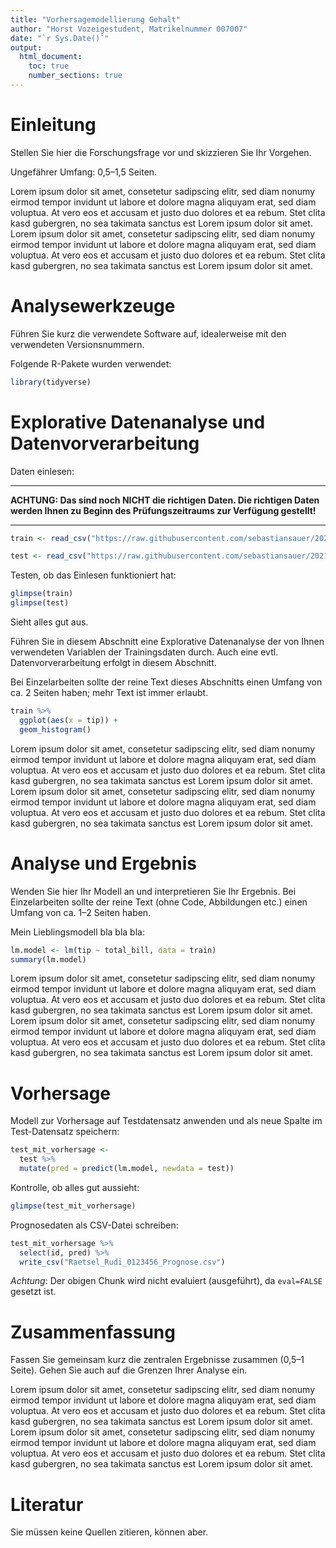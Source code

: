```yaml
---
title: "Vorhersagemodellierung Gehalt"
author: "Horst Vozeigestudent, Matrikelnummer 007007"
date: "`r Sys.Date()`"
output: 
  html_document:
    toc: true
    number_sections: true
---
```



<!-- Sollten Umlaute falsch angezeigt werden: "File -> Reopen with Encoding -> UTF8" -->

# Einleitung

Stellen Sie hier die Forschungsfrage vor und skizzieren Sie Ihr Vorgehen.

Ungefährer Umfang: 0,5--1,5 Seiten. 

Lorem ipsum dolor sit amet, consetetur sadipscing elitr, sed diam nonumy eirmod tempor invidunt ut labore et dolore magna aliquyam erat, sed diam voluptua. At vero eos et accusam et justo duo dolores et ea rebum. Stet clita kasd gubergren, no sea takimata sanctus est Lorem ipsum dolor sit amet. Lorem ipsum dolor sit amet, consetetur sadipscing elitr, sed diam nonumy eirmod tempor invidunt ut labore et dolore magna aliquyam erat, sed diam voluptua. At vero eos et accusam et justo duo dolores et ea rebum. Stet clita kasd gubergren, no sea takimata sanctus est Lorem ipsum dolor sit amet.


# Analysewerkzeuge

Führen Sie kurz die verwendete Software auf, idealerweise mit den verwendeten Versionsnummern.

Folgende R-Pakete wurden verwendet:

```r
library(tidyverse) 
```


# Explorative Datenanalyse und Datenvorverarbeitung

Daten einlesen:


---

**ACHTUNG: Das sind noch NICHT die richtigen Daten. Die richtigen Daten werden Ihnen zu Beginn des Prüfungszeitraums zur Verfügung gestellt!**

---



```r
train <- read_csv("https://raw.githubusercontent.com/sebastiansauer/2021-sose/master/data/tips/tips_train.csv")

test <- read_csv("https://raw.githubusercontent.com/sebastiansauer/2021-sose/master/data/tips/tips_test.csv")
```





Testen, ob das Einlesen funktioniert hat:

```r
glimpse(train)
glimpse(test)
```

Sieht alles gut aus.


Führen Sie in diesem Abschnitt eine Explorative Datenanalyse der von Ihnen verwendeten Variablen der Trainingsdaten durch. Auch eine evtl. Datenvorverarbeitung erfolgt in diesem Abschnitt.

Bei Einzelarbeiten sollte der reine Text dieses Abschnitts einen Umfang von ca. 2 Seiten haben; mehr Text ist immer erlaubt.

```r
train %>% 
  ggplot(aes(x = tip)) + 
  geom_histogram()
```

Lorem ipsum dolor sit amet, consetetur sadipscing elitr, sed diam nonumy eirmod tempor invidunt ut labore et dolore magna aliquyam erat, sed diam voluptua. At vero eos et accusam et justo duo dolores et ea rebum. Stet clita kasd gubergren, no sea takimata sanctus est Lorem ipsum dolor sit amet. Lorem ipsum dolor sit amet, consetetur sadipscing elitr, sed diam nonumy eirmod tempor invidunt ut labore et dolore magna aliquyam erat, sed diam voluptua. At vero eos et accusam et justo duo dolores et ea rebum. Stet clita kasd gubergren, no sea takimata sanctus est Lorem ipsum dolor sit amet.




# Analyse und Ergebnis 

Wenden Sie hier Ihr Modell an und interpretieren Sie Ihr Ergebnis. Bei Einzelarbeiten sollte der reine Text (ohne Code, Abbildungen etc.) einen Umfang von ca. 1--2 Seiten haben.

Mein Lieblingsmodell bla bla bla:

```r
lm.model <- lm(tip ~ total_bill, data = train)
summary(lm.model)
```




Lorem ipsum dolor sit amet, consetetur sadipscing elitr, sed diam nonumy eirmod tempor invidunt ut labore et dolore magna aliquyam erat, sed diam voluptua. At vero eos et accusam et justo duo dolores et ea rebum. Stet clita kasd gubergren, no sea takimata sanctus est Lorem ipsum dolor sit amet. Lorem ipsum dolor sit amet, consetetur sadipscing elitr, sed diam nonumy eirmod tempor invidunt ut labore et dolore magna aliquyam erat, sed diam voluptua. At vero eos et accusam et justo duo dolores et ea rebum. Stet clita kasd gubergren, no sea takimata sanctus est Lorem ipsum dolor sit amet.


# Vorhersage

Modell zur Vorhersage auf Testdatensatz anwenden und als neue Spalte im Test-Datensatz speichern:

```r
test_mit_vorhersage <-
  test %>% 
  mutate(pred = predict(lm.model, newdata = test))
```

Kontrolle, ob alles gut aussieht:

```r
glimpse(test_mit_vorhersage)
```


Prognosedaten als CSV-Datei schreiben:

```r
test_mit_vorhersage %>% 
  select(id, pred) %>% 
  write_csv("Raetsel_Rudi_0123456_Prognose.csv")
```

*Achtung*: Der obigen Chunk wird nicht evaluiert (ausgeführt), da `eval=FALSE` gesetzt ist.


# Zusammenfassung

Fassen Sie gemeinsam kurz die zentralen Ergebnisse zusammen (0,5--1 Seite). Gehen Sie auch auf die Grenzen Ihrer Analyse ein.

Lorem ipsum dolor sit amet, consetetur sadipscing elitr, sed diam nonumy eirmod tempor invidunt ut labore et dolore magna aliquyam erat, sed diam voluptua. At vero eos et accusam et justo duo dolores et ea rebum. Stet clita kasd gubergren, no sea takimata sanctus est Lorem ipsum dolor sit amet. Lorem ipsum dolor sit amet, consetetur sadipscing elitr, sed diam nonumy eirmod tempor invidunt ut labore et dolore magna aliquyam erat, sed diam voluptua. At vero eos et accusam et justo duo dolores et ea rebum. Stet clita kasd gubergren, no sea takimata sanctus est Lorem ipsum dolor sit amet.




# Literatur

Sie müssen keine Quellen zitieren, können aber.


